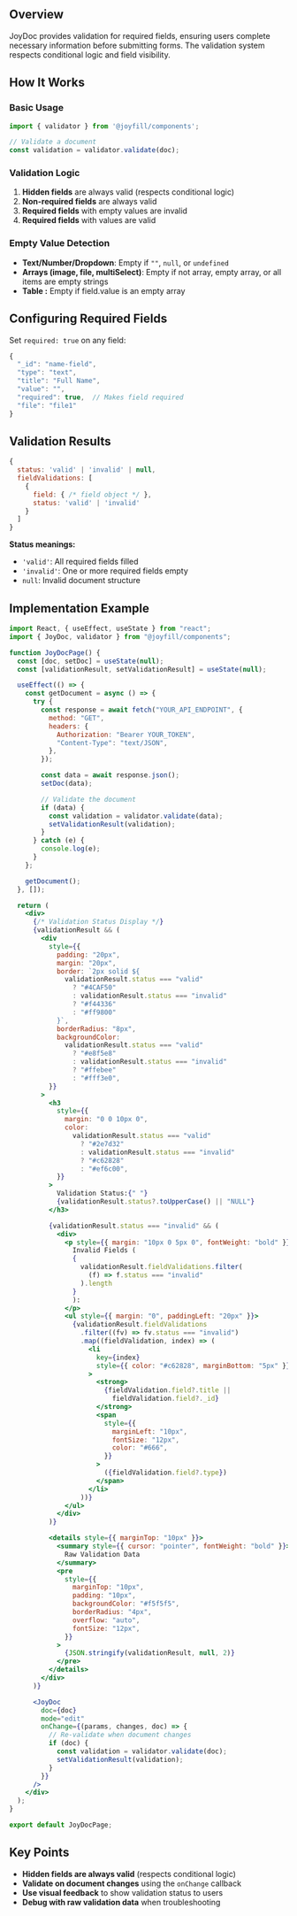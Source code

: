 ## Overview

JoyDoc provides validation for required fields, ensuring users complete necessary information before submitting forms. The validation system respects conditional logic and field visibility.

## How It Works

### Basic Usage

```jsx
import { validator } from '@joyfill/components';

// Validate a document
const validation = validator.validate(doc);

```

### Validation Logic

1. **Hidden fields** are always valid (respects conditional logic)
2. **Non-required fields** are always valid
3. **Required fields** with empty values are invalid
4. **Required fields** with values are valid

### Empty Value Detection

- **Text/Number/Dropdown**: Empty if `""`, `null`, or `undefined`
- **Arrays (image, file, multiSelect)**: Empty if not array, empty array, or all items are empty strings
- **Table :** Empty if field.value is an empty array

## Configuring Required Fields

Set `required: true` on any field:

```jsx
{
  "_id": "name-field",
  "type": "text",
  "title": "Full Name",
  "value": "",
  "required": true,  // Makes field required
  "file": "file1"
}

```

## Validation Results

```jsx
{
  status: 'valid' | 'invalid' | null,
  fieldValidations: [
    {
      field: { /* field object */ },
      status: 'valid' | 'invalid'
    }
  ]
}

```

**Status meanings:**

- `'valid'`: All required fields filled
- `'invalid'`: One or more required fields empty
- `null`: Invalid document structure

## Implementation Example

```jsx
import React, { useEffect, useState } from "react";
import { JoyDoc, validator } from "@joyfill/components";

function JoyDocPage() {
  const [doc, setDoc] = useState(null);
  const [validationResult, setValidationResult] = useState(null);

  useEffect(() => {
    const getDocument = async () => {
      try {
        const response = await fetch("YOUR_API_ENDPOINT", {
          method: "GET",
          headers: {
            Authorization: "Bearer YOUR_TOKEN",
            "Content-Type": "text/JSON",
          },
        });

        const data = await response.json();
        setDoc(data);

        // Validate the document
        if (data) {
          const validation = validator.validate(data);
          setValidationResult(validation);
        }
      } catch (e) {
        console.log(e);
      }
    };

    getDocument();
  }, []);

  return (
    <div>
      {/* Validation Status Display */}
      {validationResult && (
        <div
          style={{
            padding: "20px",
            margin: "20px",
            border: `2px solid ${
              validationResult.status === "valid"
                ? "#4CAF50"
                : validationResult.status === "invalid"
                ? "#f44336"
                : "#ff9800"
            }`,
            borderRadius: "8px",
            backgroundColor:
              validationResult.status === "valid"
                ? "#e8f5e8"
                : validationResult.status === "invalid"
                ? "#ffebee"
                : "#fff3e0",
          }}
        >
          <h3
            style={{
              margin: "0 0 10px 0",
              color:
                validationResult.status === "valid"
                  ? "#2e7d32"
                  : validationResult.status === "invalid"
                  ? "#c62828"
                  : "#ef6c00",
            }}
          >
            Validation Status:{" "}
            {validationResult.status?.toUpperCase() || "NULL"}
          </h3>

          {validationResult.status === "invalid" && (
            <div>
              <p style={{ margin: "10px 0 5px 0", fontWeight: "bold" }}>
                Invalid Fields (
                {
                  validationResult.fieldValidations.filter(
                    (f) => f.status === "invalid"
                  ).length
                }
                ):
              </p>
              <ul style={{ margin: "0", paddingLeft: "20px" }}>
                {validationResult.fieldValidations
                  .filter((fv) => fv.status === "invalid")
                  .map((fieldValidation, index) => (
                    <li
                      key={index}
                      style={{ color: "#c62828", marginBottom: "5px" }}
                    >
                      <strong>
                        {fieldValidation.field?.title ||
                          fieldValidation.field?._id}
                      </strong>
                      <span
                        style={{
                          marginLeft: "10px",
                          fontSize: "12px",
                          color: "#666",
                        }}
                      >
                        ({fieldValidation.field?.type})
                      </span>
                    </li>
                  ))}
              </ul>
            </div>
          )}

          <details style={{ marginTop: "10px" }}>
            <summary style={{ cursor: "pointer", fontWeight: "bold" }}>
              Raw Validation Data
            </summary>
            <pre
              style={{
                marginTop: "10px",
                padding: "10px",
                backgroundColor: "#f5f5f5",
                borderRadius: "4px",
                overflow: "auto",
                fontSize: "12px",
              }}
            >
              {JSON.stringify(validationResult, null, 2)}
            </pre>
          </details>
        </div>
      )}

      <JoyDoc
        doc={doc}
        mode="edit"
        onChange={(params, changes, doc) => {
          // Re-validate when document changes
          if (doc) {
            const validation = validator.validate(doc);
            setValidationResult(validation);
          }
        }}
      />
    </div>
  );
}

export default JoyDocPage;
```

## Key Points

- **Hidden fields are always valid** (respects conditional logic)
- **Validate on document changes** using the `onChange` callback
- **Use visual feedback** to show validation status to users
- **Debug with raw validation data** when troubleshooting